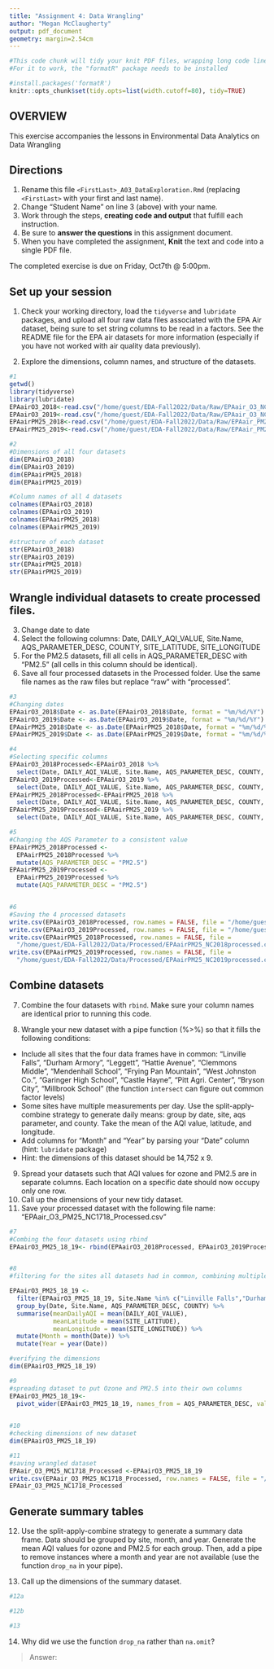 ```yaml
---
title: "Assignment 4: Data Wrangling"
author: "Megan McClaugherty"
output: pdf_document
geometry: margin=2.54cm
---
```


```r
#This code chunk will tidy your knit PDF files, wrapping long code lines
#For it to work, the "formatR" package needs to be installed

#install.packages('formatR')
knitr::opts_chunk$set(tidy.opts=list(width.cutoff=80), tidy=TRUE)
```

## OVERVIEW

This exercise accompanies the lessons in Environmental Data Analytics on Data Wrangling 

## Directions
1.  Rename this file `<FirstLast>_A03_DataExploration.Rmd` (replacing `<FirstLast>` with your first and last name).
2. Change "Student Name" on line 3 (above) with your name.
3. Work through the steps, **creating code and output** that fulfill each instruction.
4. Be sure to **answer the questions** in this assignment document.
5. When you have completed the assignment, **Knit** the text and code into a single PDF file.

The completed exercise is due on Friday, Oct7th @ 5:00pm.

## Set up your session 
1. Check your working directory, load the `tidyverse` and `lubridate` packages, and upload all four raw data files associated with the EPA Air dataset, being sure to set string columns to be read in a factors. See the README file for the EPA air datasets for more information (especially if you have not worked with air quality data previously). 


2. Explore the dimensions, column names, and structure of the datasets. 

```r
#1 
getwd()
library(tidyverse)
library(lubridate)
EPAairO3_2018<-read.csv("/home/guest/EDA-Fall2022/Data/Raw/EPAair_O3_NC2018_raw.csv", stringsAsFactors = TRUE)
EPAairO3_2019<-read.csv("/home/guest/EDA-Fall2022/Data/Raw/EPAair_O3_NC2019_raw.csv", stringsAsFactors = TRUE)
EPAairPM25_2018<-read.csv("/home/guest/EDA-Fall2022/Data/Raw/EPAair_PM25_NC2018_raw.csv", stringsAsFactors = TRUE)
EPAairPM25_2019<-read.csv("/home/guest/EDA-Fall2022/Data/Raw/EPAair_PM25_NC2019_raw.csv", stringsAsFactors = TRUE)

#2
#Dimensions of all four datasets
dim(EPAairO3_2018)
dim(EPAairO3_2019)
dim(EPAairPM25_2018)
dim(EPAairPM25_2019)

#Column names of all 4 datasets 
colnames(EPAairO3_2018)
colnames(EPAairO3_2019)
colnames(EPAairPM25_2018)
colnames(EPAairPM25_2019)

#structure of each dataset
str(EPAairO3_2018)
str(EPAairO3_2019)
str(EPAairPM25_2018)
str(EPAairPM25_2019)
```

## Wrangle individual datasets to create processed files.
3. Change date to date
4. Select the following columns: Date, DAILY_AQI_VALUE, Site.Name, AQS_PARAMETER_DESC, COUNTY, SITE_LATITUDE, SITE_LONGITUDE
5. For the PM2.5 datasets, fill all cells in AQS_PARAMETER_DESC with "PM2.5" (all cells in this column should be identical).
6. Save all four processed datasets in the Processed folder. Use the same file names as the raw files but replace "raw" with "processed".

```r
#3 
#Changing dates
EPAairO3_2018$Date <- as.Date(EPAairO3_2018$Date, format = "%m/%d/%Y")
EPAairO3_2019$Date <- as.Date(EPAairO3_2019$Date, format = "%m/%d/%Y")
EPAairPM25_2018$Date <- as.Date(EPAairPM25_2018$Date, format = "%m/%d/%Y")
EPAairPM25_2019$Date <- as.Date(EPAairPM25_2019$Date, format = "%m/%d/%Y")

#4
#Selecting specific columns
EPAairO3_2018Processed<-EPAairO3_2018 %>% 
  select(Date, DAILY_AQI_VALUE, Site.Name, AQS_PARAMETER_DESC, COUNTY, SITE_LATITUDE, SITE_LONGITUDE)
EPAairO3_2019Processed<-EPAairO3_2019 %>% 
  select(Date, DAILY_AQI_VALUE, Site.Name, AQS_PARAMETER_DESC, COUNTY, SITE_LATITUDE, SITE_LONGITUDE)
EPAairPM25_2018Processed<-EPAairPM25_2018 %>% 
  select(Date, DAILY_AQI_VALUE, Site.Name, AQS_PARAMETER_DESC, COUNTY, SITE_LATITUDE, SITE_LONGITUDE)
EPAairPM25_2019Processed<-EPAairPM25_2019 %>% 
  select(Date, DAILY_AQI_VALUE, Site.Name, AQS_PARAMETER_DESC, COUNTY, SITE_LATITUDE, SITE_LONGITUDE)

#5 
#Changing the AQS Parameter to a consistent value
EPAairPM25_2018Processed <-
  EPAairPM25_2018Processed %>% 
  mutate(AQS_PARAMETER_DESC = "PM2.5")
EPAairPM25_2019Processed <-
  EPAairPM25_2019Processed %>% 
  mutate(AQS_PARAMETER_DESC = "PM2.5")


#6
#Saving the 4 processed datasets
write.csv(EPAairO3_2018Processed, row.names = FALSE, file = "/home/guest/EDA-Fall2022/Data/Processed/EPAair_O3_NC2018_processed.csv")
write.csv(EPAairO3_2019Processed, row.names = FALSE, file = "/home/guest/EDA-Fall2022/Data/Processed/EPAair_O3_NC2019_processed.csv")
write.csv(EPAairPM25_2018Processed, row.names = FALSE, file =
  "/home/guest/EDA-Fall2022/Data/Processed/EPAairPM25_NC2018processed.csv")
write.csv(EPAairPM25_2019Processed, row.names = FALSE, file =
  "/home/guest/EDA-Fall2022/Data/Processed/EPAairPM25_NC2019processed.csv")
```


## Combine datasets
7. Combine the four datasets with `rbind`. Make sure your column names are identical prior to running this code. 

8. Wrangle your new dataset with a pipe function (%>%) so that it fills the following conditions: 

* Include all sites that the four data frames have in common: "Linville Falls", "Durham Armory", "Leggett", "Hattie Avenue", "Clemmons Middle", "Mendenhall School", "Frying Pan Mountain", "West Johnston Co.", "Garinger High School", "Castle Hayne", "Pitt Agri. Center", "Bryson City", "Millbrook School" (the function `intersect` can figure out common factor levels)
* Some sites have multiple measurements per day. Use the split-apply-combine strategy to generate daily means: group by date, site, aqs parameter, and county. Take the mean of the AQI value, latitude, and longitude.
* Add columns for "Month" and "Year" by parsing your "Date" column (hint: `lubridate` package)
* Hint: the dimensions of this dataset should be 14,752 x 9.

9. Spread your datasets such that AQI values for ozone and PM2.5 are in separate columns. Each location on a specific date should now occupy only one row.
10. Call up the dimensions of your new tidy dataset.
11. Save your processed dataset with the following file name: "EPAair_O3_PM25_NC1718_Processed.csv"

```r
#7
#Combing the four datasets using rbind
EPAairO3_PM25_18_19<- rbind(EPAairO3_2018Processed, EPAairO3_2019Processed, EPAairPM25_2018Processed, EPAairPM25_2019Processed)


#8
#filtering for the sites all datasets had in common, combining multiple measurements

EPAairO3_PM25_18_19 <-
  filter(EPAairO3_PM25_18_19, Site.Name %in% c("Linville Falls","Durham Armory","Leggett","Hattie Avenue","Clemmons Middle","Mendenhall School","Frying Pan Mountain","West Johnston Co.","Garinger High School","Castle Hayne","Pitt Agri. Center","Bryson City","Millbrook School")) %>% 
  group_by(Date, Site.Name, AQS_PARAMETER_DESC, COUNTY) %>% 
  summarise(meanDailyAQI = mean(DAILY_AQI_VALUE),
            meanLatitude = mean(SITE_LATITUDE),
            meanLongitude = mean(SITE_LONGITUDE)) %>% 
  mutate(Month = month(Date)) %>% 
  mutate(Year = year(Date))

#verifying the dimensions
dim(EPAairO3_PM25_18_19)

#9
#spreading dataset to put Ozone and PM2.5 into their own columns
EPAairO3_PM25_18_19<-
  pivot_wider(EPAairO3_PM25_18_19, names_from = AQS_PARAMETER_DESC, values_from = meanDailyAQI)
  

#10
#checking dimensions of new dataset
dim(EPAairO3_PM25_18_19)

#11
#saving wrangled dataset
EPAair_O3_PM25_NC1718_Processed <-EPAairO3_PM25_18_19
write.csv(EPAair_O3_PM25_NC1718_Processed, row.names = FALSE, file = "/home/guest/EDA-Fall2022/Data/Processed/EPAair_O3_PM25_NC1718_Processed.csv")
EPAair_O3_PM25_NC1718_Processed

```


## Generate summary tables
12. Use the split-apply-combine strategy to generate a summary data frame. Data should be grouped by site, month, and year. Generate the mean AQI values for ozone and PM2.5 for each group. Then, add a pipe to remove instances where a month and year are not available (use the function `drop_na` in your pipe). 

13. Call up the dimensions of the summary dataset.

```r
#12a

#12b

#13

```

14. Why did we use the function `drop_na` rather than `na.omit`?

> Answer: 
